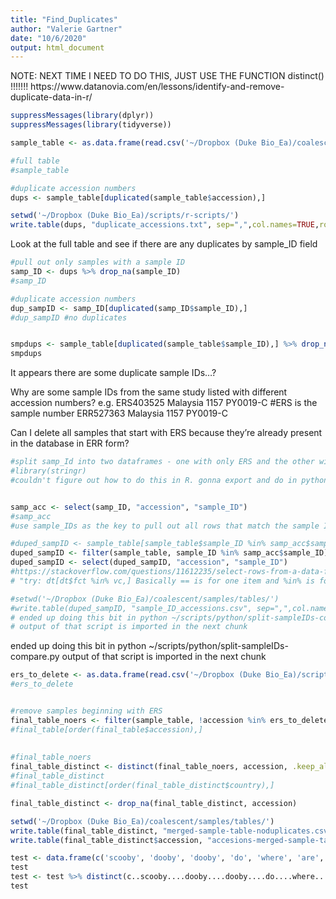 ```yaml
---
title: "Find_Duplicates"
author: "Valerie Gartner"
date: "10/6/2020"
output: html_document
---
```


NOTE: NEXT TIME I NEED TO DO THIS, JUST USE THE FUNCTION distinct() !!!!!!!
https://www.datanovia.com/en/lessons/identify-and-remove-duplicate-data-in-r/



```r
suppressMessages(library(dplyr))
suppressMessages(library(tidyverse))
```

```r
sample_table <- as.data.frame(read.csv('~/Dropbox (Duke Bio_Ea)/coalescent/samples/tables/merged-sample-table.csv', na.strings=c("", "NA")))

#full table
#sample_table

#duplicate accession numbers
dups <- sample_table[duplicated(sample_table$accession),]

setwd('~/Dropbox (Duke Bio_Ea)/scripts/r-scripts/')
write.table(dups, "duplicate_accessions.txt", sep=",",col.names=TRUE,row.names=FALSE,quote=FALSE)
```


Look at the full table and see if there are any duplicates by sample_ID field		
```r
#pull out only samples with a sample ID
samp_ID <- dups %>% drop_na(sample_ID)
#samp_ID

#duplicate accession numbers
dup_sampID <- samp_ID[duplicated(samp_ID$sample_ID),]
#dup_sampID #no duplicates


smpdups <- sample_table[duplicated(sample_table$sample_ID),] %>% drop_na(sample_ID)
smpdups


```

It appears there are some duplicate sample IDs...?

Why are some sample IDs from the same study listed with different accession numbers?
e.g.
ERS403525		Malaysia	1157	PY0019-C #ERS is the sample number
ERR527363		Malaysia	1157	PY0019-C


Can I delete all samples that start with ERS because they're already present in the database in ERR form?
```r
#split samp_Id into two dataframes - one with only ERS and the other withonly ERR
#library(stringr)
#couldn't figure out how to do this in R. gonna export and do in python.


samp_acc <- select(samp_ID, "accession", "sample_ID")
#samp_acc
#use sample_IDs as the key to pull out all rows that match the sample ID

#duped_sampID <- sample_table[sample_table$sample_ID %in% samp_acc$sample_ID]
duped_sampID <- filter(sample_table, sample_ID %in% samp_acc$sample_ID)
duped_sampID <- select(duped_sampID, "accession", "sample_ID")
#https://stackoverflow.com/questions/11612235/select-rows-from-a-data-frame-based-on-values-in-a-vector
# "try: dt[dt$fct %in% vc,] Basically == is for one item and %in% is for a vector comparison."

#setwd('~/Dropbox (Duke Bio_Ea)/coalescent/samples/tables/')
#write.table(duped_sampID, "sample_ID_accessions.csv", sep=",",col.names=FALSE,row.names=FALSE,quote=FALSE)
# ended up doing this bit in python ~/scripts/python/split-sampleIDs-compare.py
# output of that script is imported in the next chunk

```

ended up doing this bit in python ~/scripts/python/split-sampleIDs-compare.py
output of that script is imported in the next chunk

```r
ers_to_delete <- as.data.frame(read.csv('~/Dropbox (Duke Bio_Ea)/scripts/python-scripts/ERS-to-delete.txt'))
#ers_to_delete


#remove samples beginning with ERS
final_table_noers <- filter(sample_table, !accession %in% ers_to_delete$x)
#final_table[order(final_table$accession),]
                      
                
#final_table_noers
final_table_distinct <- distinct(final_table_noers, accession, .keep_all=TRUE) # I should have used this function the whole time -_-
#final_table_distinct
#final_table_distinct[order(final_table_distinct$country),]

final_table_distinct <- drop_na(final_table_distinct, accession)

setwd('~/Dropbox (Duke Bio_Ea)/coalescent/samples/tables/')
write.table(final_table_distinct, "merged-sample-table-noduplicates.csv", sep=",",col.names=TRUE,row.names=FALSE,quote=FALSE)
write.table(final_table_distinct$accession, "accesions-merged-sample-table-noduplicates.txt", col.names=FALSE,row.names=FALSE,quote=FALSE)
```


```r
test <- data.frame(c('scooby', 'dooby', 'dooby', 'do', 'where', 'are', 'you'), c(1, 2, 3, 4, 5, 6, 7))
test
test <- test %>% distinct(c..scooby....dooby....dooby....do....where....are....you.., .keep_all = TRUE)
test
```